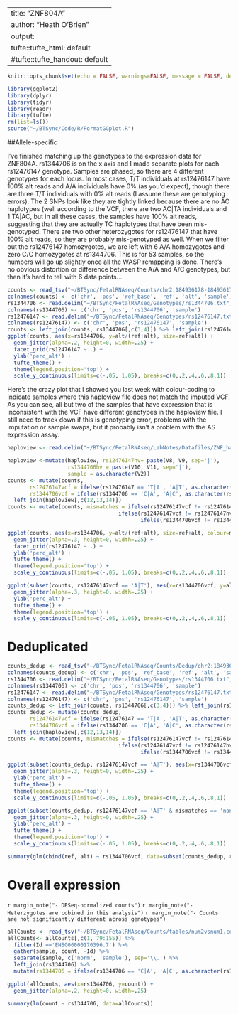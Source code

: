 
---
title: "ZNF804A"
author: "Heath O'Brien"
output:
  tufte::tufte_html: default
  #tufte::tufte_handout: default
---
<!-- see http://rstudio.github.io/tufte/ for info about tufte -->
```r
knitr::opts_chunk$set(echo = FALSE, warnings=FALSE, message = FALSE, dev.args = list(bg = 'transparent'))

library(ggplot2)
library(dplyr)
library(tidyr)
library(readr)
library(tufte)
rm(list=ls())
source("~/BTSync/Code/R/FormatGGplot.R")
```

##Allele-specific

I’ve finished matching up the genotypes to the expression data for ZNF804A. rs1344706 is on the x axis and I made separate plots for each rs12476147 genotype. Samples are phased, so there are 4 different genotypes for each locus. In most cases, T/T individuals at rs12476147 have 100% alt reads and A/A individuals have 0% (as you’d expect), though there are three T/T individuals with 0% alt reads (I assume these are genotyping errors). The 2 SNPs look like they are tightly linked because there are no AC haplotypes (well according to the VCF, there are two AC|TA individuals and 1 TA|AC, but in all these cases, the samples have 100% alt reads, suggesting that they are actually TC haplotypes that have been mis-genotyped. There are two other heterozygotes for rs12476147 that have 100% alt reads, so they are probably mis-genotyped as well. When we filter out the rs12476147 homozygotes, we are left with 6 A/A homozygotes and zero C/C homozygotes at rs1344706. This is for 53 samples, so the numbers will go up slightly once all the WASP remapping is done. There’s no obvious distortion or difference between the A/A and A/C genotypes, but then it’s hard to tell with 6 data points…

```r
counts <- read_tsv("~/BTSync/FetalRNAseq/Counts/chr2:184936178-184936178.counts.txt")
colnames(counts) <- c('chr', 'pos', 'ref_base', 'ref', 'alt', 'sample')
rs1344706 <- read.delim("~/BTSync/FetalRNAseq/Genotypes/rs1344706.txt", header=FALSE)
colnames(rs1344706) <- c('chr', 'pos', 'rs1344706', 'sample')
rs12476147 <- read.delim("~/BTSync/FetalRNAseq/Genotypes/rs12476147.txt", header=FALSE)
colnames(rs12476147) <- c('chr', 'pos', 'rs12476147', 'sample')
counts <- left_join(counts, rs1344706[,c(3,4)]) %>% left_join(rs12476147[,c(3,4)])
ggplot(counts, aes(x=rs1344706, y=alt/(ref+alt), size=ref+alt)) +
  geom_jitter(alpha=.2, height=0, width=.25) +
  facet_grid(rs12476147 ~ .) +
  ylab('perc_alt') +
  tufte_theme() +
  theme(legend.position='top') +
  scale_y_continuous(limits=c(-.05, 1.05), breaks=c(0,.2,.4,.6,.8,1)) 
```


Here’s the crazy plot that I showed you last week with colour-coding to indicate samples where this haploview file does not match the imputed VCF. As you can see, all but two of the samples that have expression that is inconsistent with the VCF have different genotypes in the haploview file. I still need to track down if this is genotyping error, problems with the imputation or sample swaps, but it probably isn’t a problem with the AS expression assay.

```r
haploview <- read.delim("~/BTSync/FetalRNAseq/LabNotes/Datafiles/ZNF_haploview.txt", header=FALSE)

haploview <-mutate(haploview, rs12476147hv= paste(V8, V9, sep='|'), 
                   rs1344706hv = paste(V10, V11, sep='|'),
                   sample = as.character(V2))
counts <- mutate(counts, 
       rs12476147vcf = ifelse(rs12476147 == 'T|A', 'A|T', as.character(rs12476147)),
       rs1344706vcf = ifelse(rs1344706 == 'C|A', 'A|C', as.character(rs1344706))) %>%
  left_join(haploview[,c(12,13,14)])
counts <- mutate(counts, mismatches = ifelse(rs12476147vcf != rs12476147hv & rs1344706vcf != rs1344706hv, 'both',
                                   ifelse(rs12476147vcf != rs12476147hv, 'rs12476147', 
                                          ifelse(rs1344706vcf != rs1344706hv, 'rs1344706', 'none'))))

ggplot(counts, aes(x=rs1344706, y=alt/(ref+alt), size=ref+alt, colour=mismatches)) +
  geom_jitter(alpha=.3, height=0, width=.25) +
  facet_grid(rs12476147 ~ .) +
  ylab('perc_alt') +
  tufte_theme() + 
  theme(legend.position='top') +
  scale_y_continuous(limits=c(-.05, 1.05), breaks=c(0,.2,.4,.6,.8,1)) 

ggplot(subset(counts, rs12476147vcf == 'A|T'), aes(x=rs1344706vcf, y=alt/(ref+alt), size=ref+alt, colour=mismatches)) +
  geom_jitter(alpha=.3, height=0, width=.25) +
  ylab('perc_alt') +
  tufte_theme() + 
  theme(legend.position='top') +
  scale_y_continuous(limits=c(-.05, 1.05), breaks=c(0,.2,.4,.6,.8,1)) 

```

# Deduplicated

```r
counts_dedup <- read_tsv("~/BTSync/FetalRNAseq/Counts/Dedup/chr2:184936178-184936178.counts.txt")
colnames(counts_dedup) <- c('chr', 'pos', 'ref_base', 'ref', 'alt', 'sample')
rs1344706 <- read.delim("~/BTSync/FetalRNAseq/Genotypes/rs1344706.txt", header=FALSE)
colnames(rs1344706) <- c('chr', 'pos', 'rs1344706', 'sample')
rs12476147 <- read.delim("~/BTSync/FetalRNAseq/Genotypes/rs12476147.txt", header=FALSE)
colnames(rs12476147) <- c('chr', 'pos', 'rs12476147', 'sample')
counts_dedup <- left_join(counts, rs1344706[,c(3,4)]) %>% left_join(rs12476147[,c(3,4)])
counts_dedup <- mutate(counts_dedup, 
       rs12476147vcf = ifelse(rs12476147 == 'T|A', 'A|T', as.character(rs12476147)),
       rs1344706vcf = ifelse(rs1344706 == 'C|A', 'A|C', as.character(rs1344706))) %>%
  left_join(haploview[,c(12,13,14)])
counts <- mutate(counts, mismatches = ifelse(rs12476147vcf != rs12476147hv & rs1344706vcf != rs1344706hv, 'both',
                                   ifelse(rs12476147vcf != rs12476147hv, 'rs12476147', 
                                          ifelse(rs1344706vcf != rs1344706hv, 'rs1344706', 'none'))))

ggplot(subset(counts_dedup, rs12476147vcf == 'A|T'), aes(x=rs1344706vcf, y=alt/(ref+alt), size=ref+alt, colour=mismatches)) +
  geom_jitter(alpha=.3, height=0, width=.25) +
  ylab('perc_alt') +
  tufte_theme() + 
  theme(legend.position='top') +
  scale_y_continuous(limits=c(-.05, 1.05), breaks=c(0,.2,.4,.6,.8,1))

ggplot(subset(counts_dedup, rs12476147vcf == 'A|T' & mismatches == 'none' & ref > 0), aes(x=rs1344706vcf, y=alt/(ref+alt), size=ref+alt, colour=mismatches)) +
  geom_jitter(alpha=.3, height=0, width=.25) +
  ylab('perc_alt') +
  tufte_theme() + 
  theme(legend.position='top') +
  scale_y_continuous(limits=c(-.05, 1.05), breaks=c(0,.2,.4,.6,.8,1))

summary(glm(cbind(ref, alt) ~ rs1344706vcf, data=subset(counts_dedup, rs12476147vcf == 'A|T' & mismatches == 'none' & ref > 0), family = binomial))
```


# Overall expression

`r margin_note("- DESeq-normalized counts")`
`r margin_note("- Heterzygotes are cobined in this analysis")`
`r margin_note("- Counts are not significantly different across genotypes")`

```r
allCounts <- read_tsv("~/BTSync/FetalRNAseq/Counts/tables/num2vsnum1.complete.txt")
allCounts<- allCounts[,c(1, 79:155)] %>%
  filter(Id =='ENSG00000170396.7') %>%
  gather(sample, count, -Id) %>%
  separate(sample, c('norm', 'sample'), sep='\\.') %>%
  left_join(rs1344706) %>%
  mutate(rs1344706 = ifelse(rs1344706 == 'C|A', 'A|C', as.character(rs1344706)))

ggplot(allCounts, aes(x=rs1344706, y=count)) +
  geom_jitter(alpha=.2, height=0, width=.25)

summary(lm(count ~ rs1344706, data=allCounts))
```

